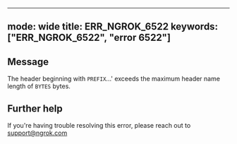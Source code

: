 
---
mode: wide
title: ERR_NGROK_6522
keywords: ["ERR_NGROK_6522", "error 6522"]
---

## Message
The header beginning with `PREFIX`...' exceeds the maximum header name length of `BYTES` bytes.




## Further help
If you're having trouble resolving this error, please reach out to [support@ngrok.com](mailto:support@ngrok.com?subject=Help%20with%20ERR_NGROK_6522)

